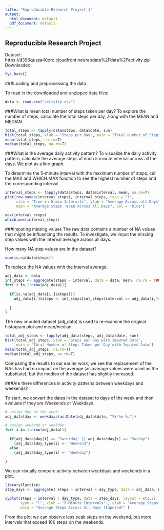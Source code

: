 ```yaml
---
title: "Reproducible Research Project 1"
output:
  html_document: default
  pdf_document: default
---
```


## Reproducible Research Project
Dataset: https://d396qusza40orc.cloudfront.net/repdata%2Fdata%2Factivity.zip
Downloaded:

```r
Sys.Date()
```

###Loading and preprocessing the data

To read in the downloaded and unzipped data files:

``` r
data <- read.csv("activity.csv")
```


###What is mean total number of steps taken per day?
To explore the number of steps, calculate the total steps per day, along with the MEAN and MEDIAN.

```R
total_steps <- tapply(data$steps, data$date, sum)
hist(total_steps, xlab = "Steps per Day", main = "Total Number of Steps Taken per Day")
mean(total_steps, na.rm=T)
median(total_steps, na.rm=T)
```

###What is the average daily activity pattern?
To visualize the daily activity pattern, calculate the average steps of each 5 minute interval across all the days. We plot as a line graph.

To determine the 5-minute interval with the maximum number of steps, call the MAX and WHICH.MAX function to see the highest number of steps and the corresponding interval.

```r
interval_steps <- tapply(data$steps, data$interval, mean, na.rm=T)
plot(row.names(interval_steps), interval_steps, type = "l", 
     xlab = "Time in 5-min Intervals", ylab = "Average Across all Days",
     main = "Average Steps Taken Across All Days", col = "blue")

max(interval_steps)
which.max(interval_steps)
```


###Imputing missing values
The raw data contains a number of NA values that might be influencing the results. To investigate, we imput the missing step values with the interval average across all days. 

How many NA step values are in the dataset?
```r
sum(is.na(data$steps))
```

To replace the NA values with the interval average:
```r
adj_data <- data
int_steps <- aggregate(steps ~ interval, data = data, mean, na.rm = TRUE) 
for( i in 1:nrow(adj_data)){
  
  if(is.na(adj_data[i,]$steps)){
    adj_data[i,]$steps <- int_steps[int_steps$interval == adj_data[i,]$interval, ]$steps
    
  }
}
```

The new imputed dataset (adj_data) is used to re-examine the original histogram plot and mean/median


```R
total_adj_steps <- tapply(adj_data$steps, adj_data$date, sum)
hist(total_adj_steps, xlab = "Steps per Day with Imputed Data", 
     main = "Total Number of Steps Taken per Day with Imputed Data")
mean(total_adj_steps, na.rm=T)
median(total_adj_steps, na.rm=T)
```

Comparing the results to our earlier work, we see the replacement of the NAs has had no impact on the average (as average values were used as the substitute), but the median of the dataset has slightly increased.

###Are there differences in activity patterns between weekdays and weekends?

To start, we convert the dates in the dataset to days of the week and then evaluate if they are Weekends or Weekdays.

```r
# assign day of the week:
adj_data$day <- weekdays(as.Date(adj_data$date, "%Y-%m-%d"))

# assign weekend or weekday:
for( i in 1:nrow(adj_data)){
  
  if(adj_data$day[i] == "Saturday" || adj_data$day[i] == "Sunday")
    {adj_data$day_type[i] <- "Weekend"}
  else
    {adj_data$day_type[i] <- "Weekday"}
  
}
```  

We can visually compare activity between weekdays and weekends in a plot.

```r
library(lattice)
step_days <- aggregate( steps ~ interval + day_type, data = adj_data, mean)

xyplot(steps ~ interval | day_type, data = step_days, layout = c(1,2), 
       type = "l", xlab = "5-Minute Intervals" , ylab = "Average Steps", 
       main = "Average Steps Across All Days (Imputed)" )
```

From the plot we can observe less peak steps on the weekend, but more intervals that exceed 100 steps on the weekends.






